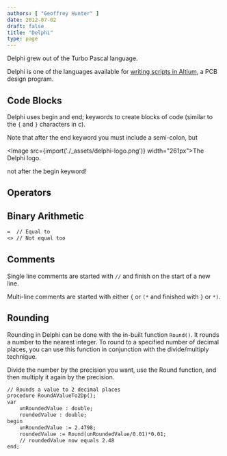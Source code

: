 ```yaml
---
authors: [ "Geoffrey Hunter" ]
date: 2012-07-02
draft: false
title: "Delphi"
type: page
---
```



Delphi grew out of the Turbo Pascal language.

Delphi is one of the languages available for [writing scripts in Altium](/electronics/general/altium/altium-scripting-and-using-the-api/), a PCB design program.

## Code Blocks

Delphi uses begin and end; keywords to create blocks of code (similar to the `{` and `}` characters in c).

Note that after the end keyword you must include a semi-colon, but

<Image src={import('./_assets/delphi-logo.png')} width="261px">The Delphi logo.</Image>

not after the begin keyword!

## Operators

## Binary Arithmetic

```txt    
=  // Equal to
<> // Not equal too
```

## Comments

Single line comments are started with `//` and finish on the start of a new line.

Multi-line comments are started with either `{` or `(*` and finished with `}` or `*)`.

## Rounding

Rounding in Delphi can be done with the in-built function `Round()`. It rounds a number to the nearest integer. To round to a specified number of decimal places, you can use this function in conjunction with the divide/multiply technique.

Divide the number by the precision you want, use the Round function, and then multiply it again by the precision.

```txt    
// Rounds a value to 2 decimal places
procedure RoundAValueTo2Dp();
var
    unRoundedValue : double;
    roundedValue : double;
begin
    unRoundedValue := 2.4798;
    roundedValue := Round(unRoundedValue/0.01)*0.01;
    // roundedValue now equals 2.48
end;
```